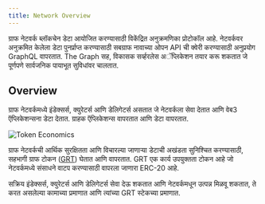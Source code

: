 ```yaml
---
title: Network Overview
---
```


ग्राफ नेटवर्क ब्लॉकचेन डेटा आयोजित करण्यासाठी विकेंद्रित अनुक्रमणिका प्रोटोकॉल आहे. नेटवर्कवर अनुक्रमित केलेला डेटा पुनर्प्राप्त करण्यासाठी सबग्राफ नावाच्या ओपन API ची क्वेरी करण्यासाठी अनुप्रयोग GraphQL वापरतात. The Graph सह, विकासक सर्व्हरलेस अॅप्लिकेशन तयार करू शकतात जे पूर्णपणे सार्वजनिक पायाभूत सुविधांवर चालतात.

## Overview

ग्राफ नेटवर्कमध्ये इंडेक्सर्स, क्युरेटर्स आणि डेलिगेटर्स असतात जे नेटवर्कला सेवा देतात आणि वेब3 ऍप्लिकेशन्सना डेटा देतात. ग्राहक ऍप्लिकेशन्स वापरतात आणि डेटा वापरतात.

![Token Economics](/img/Network-roles@2x.png)

ग्राफ नेटवर्कची आर्थिक सुरक्षितता आणि विचारल्या जाणार्‍या डेटाची अखंडता सुनिश्चित करण्यासाठी, सहभागी ग्राफ टोकन ([GRT](/tokenomics)) घेतात आणि वापरतात. GRT एक कार्य उपयुक्तता टोकन आहे जो नेटवर्कमध्ये संसाधने वाटप करण्यासाठी वापरला जाणारा ERC-20 आहे.

सक्रिय इंडेक्सर्स, क्युरेटर्स आणि डेलिगेटर्स सेवा देऊ शकतात आणि नेटवर्कमधून उत्पन्न मिळवू शकतात, ते करत असलेल्या कामाच्या प्रमाणात आणि त्यांच्या GRT स्टेकच्या प्रमाणात.

